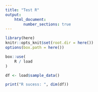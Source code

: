 ```yaml
---
title: "Test R"
output:
    html_document:
        number_sections: true
---
```


```r
library(here)
knitr::opts_knit$set(root.dir = here())
options(box.path = here())

box::use(
    R / load
)
```

```r
df <- load$sample_data()

print("R sucess: ", dim(df))
```